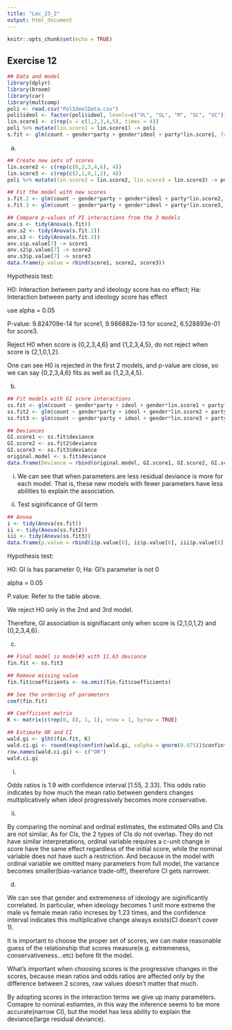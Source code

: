 ---
title: "Lec_23_2"
output: html_document
---

```{r setup, include=FALSE}
knitr::opts_chunk$set(echo = TRUE)
```

## Exercise 12

```{r, message=FALSE}
## Data and model
library(dplyr)
library(broom)
library(car)
library(multcomp)
poli <- read.csv("PolIdeolData.csv")
poli$ideol <- factor(poli$ideol, levels=c("VL", "SL", "M", "SC", "VC"))
lin.score1 <- c(rep(x = c(1,2,3,4,5), times = 4))
poli %>% mutate(lin.score1 = lin.score1) -> poli
s.fit <- glm(count ~ gender*party + gender*ideol + party*lin.score1, family = poisson(link = "log"), data = poli)
```

(a)
```{r}
## Create new sets of scores
lin.score2 <- c(rep(c(0,2,3,4,6), 4))
lin.score3 <- c(rep(c(2,1,0,1,2), 4))
poli %>% mutate(lin.score2 = lin.score2, lin.score3 = lin.score3) -> poli

## Fit the model with new scores
s.fit.2 <- glm(count ~ gender*party + gender*ideol + party*lin.score2, family = poisson(link = "log"), data = poli)
s.fit.3 <- glm(count ~ gender*party + gender*ideol + party*lin.score3, family = poisson(link = "log"), data = poli)

## Compare p-values of PI interactions from the 3 models
anv.s <- tidy(Anova(s.fit))
anv.s2 <- tidy(Anova(s.fit.2))
anv.s3 <- tidy(Anova(s.fit.3))
anv.s$p.value[7] -> score1
anv.s2$p.value[7] -> score2
anv.s3$p.value[7] -> score3
data.frame(p.value = rbind(score1, score2, score3))
```
Hypothesis test:

H0: Interaction between party and ideology score has no effect; Ha: Interaction between party and ideology score has effect

use alpha = 0.05

P-value: 9.824709e-14	for score1, 9.986882e-13	for score2, 6.528893e-01 for score3.

Reject H0 when score is {0,2,3,4,6} and {1,2,3,4,5}, do not reject when score is {2,1,0,1,2}.


One can see H0 is rejected in the first 2 models, and p-value are close, so we can say {0,2,3,4,6} fits as well as {1,2,3,4,5}.



(b)
```{r}
## Fit models with GI score interactions 
ss.fit <- glm(count ~ gender*party + ideol + gender*lin.score1 + party*lin.score1, family = poisson(link = "log"), data = poli)
ss.fit2 <- glm(count ~ gender*party + ideol + gender*lin.score2 + party*lin.score1, family = poisson(link = "log"), data = poli)
ss.fit3 <- glm(count ~ gender*party + ideol + gender*lin.score3 + party*lin.score1, family = poisson(link = "log"), data = poli)

## Deviances
GI.score1 <- ss.fit$deviance
GI.score2 <- ss.fit2$deviance
GI.score3 <- ss.fit3$deviance
original.model <- s.fit$deviance
data.frame(Deviance = rbind(original.model, GI.score1, GI.score2, GI.score3))
```

i.
We can see that when parameters are less residual deviance is more for each model. That is, these new models with fewer parameters have less abilities to explain the association. 

ii. 
Test siginificance of GI term
```{r}
## Anvoa
i <- tidy(Anova(ss.fit))
ii <- tidy(Anova(ss.fit2))
iii <- tidy(Anova(ss.fit3))
data.frame(p.value = rbind(i$p.value[6], ii$p.value[6], iii$p.value[6]))
```

Hypothesis test:

H0: GI is has parameter 0;  Ha: GI's parameter is not 0

alpha = 0.05

P.value:  Refer to the table above.

We reject H0 only in the 2nd and 3rd model.

Therefore, GI association is signifiacant only when score is {2,1,0,1,2} and {0,2,3,4,6}.


(c)
```{r}
## Final model is model#3 with 11.63 deviance
fin.fit <- ss.fit3

## Remove missing value
fin.fit$coefficients <- na.omit(fin.fit$coefficients)

## See the ordering of parameters
coef(fin.fit)
```
```{r}
## Coefficient matrix
K <- matrix(c(rep(0, 8), 1, 1), nrow = 1, byrow = TRUE)

## Estimate OR and CI
wald.gi <- glht(fin.fit, K)
wald.ci.gi <- round(exp(confint(wald.gi, calpha = qnorm(0.975))$confint), 2)
row.names(wald.ci.gi) <- c("OR")
wald.ci.gi
```
i.

Odds ratios is 1.9 with confidence interval [1.55, 2.33]. This odds ratio indicates by how much the mean ratio between genders changes multiplicatively when ideol progressively becomes more conservative.


ii. 

By comparing the nominal and ordinal estimates, the estimated ORs and CIs are not similar. As for CIs, the 2 types of CIs do not overlap. They do not have similar interpretations, ordinal variable requires a c-unit change in score have the same effect regardless of the initial score, while the nominal variable does not have such a restriction. And because in the model with ordinal variable we omitted many parameters from full model, the variance becomes smaller(bias-variance trade-off), theerefore CI gets narrower. 


(d)


We can see that gender and extremeness of ideology are siginificantly correlated. In particular, when ideology becomes 1 unit more extreme the male vs female mean ratio increses by 1.23 times, and the confidence interval indicates this multiplicative change always exists(CI doesn't cover 1).

It is important to choose the proper set of scores, we can make reasonable guess of the relationship that scores measure(e.g. extremeness, conservativeness...etc) before fit the model.

What's important when choosing scores is the progressive changes in the scores, because mean ratios and odds ratios are affected only by the difference between 2 scores, raw values doesn't matter that much. 

By adopting scores in the interaction terms we give up many parameters. Comapre to nominal estiamtes, in this way the inference seems to be more accurate(narrow CI), but the model has less ability to explain the deviance(large residual deviance).







